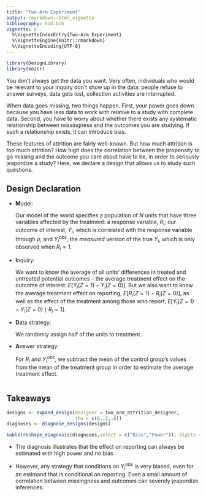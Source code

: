 ```yaml
---
title: "Two-Arm Experiment"
output: rmarkdown::html_vignette
bibliography: bib.bib
vignette: >
  %\VignetteIndexEntry{Two-Arm Experiment}
  %\VignetteEngine{knitr::rmarkdown}
  %\VignetteEncoding{UTF-8}
---
```



```r
library(DesignLibrary)
library(knitr)
```

You don't always get the data you want. Very often, individuals who would be relevant to your inquiry don't show up in the data: people refuse to answer surveys, data gets lost, collection activities are interrupted.

When data goes missing, two things happen. First, your power goes down because you have less data to work with relative to a study with complete data. Second, you have to worry about whether there exists any systematic relationship between missingness and the outcomes you are studying. If such a relationship exists, it can introduce bias. 

These features of attrition are fairly well-known. But how much attrition is too much attrition? How high does the correlation between the propensity to go missing and the outcome you care about have to be, in order to seriously jeapordize a study? Here, we declare a design that allows us to study such questions.

## Design Declaration

- **M**odel: 
    
    Our model of the world specifies a population of $N$ units that have three variables affected by the treatment: a response variable, $R_i$; our outcome of interest, $Y_i$, which is correlated with the response variable through $\rho$; and $Y^{obs}_i$, the *measured* version of the true $Y_i$, which is only observed when $R_i = 1$. 
  
- **I**nquiry: 
    
    We want to know the average of all units' differences in treated and untreated potential outcomes -- the average treatment effect on the outcome of interest: $E[Y_i(Z = 1) - Y_i(Z = 0)]$. But we also want to know the average treatment effect on reporting, $E[R_i(Z = 1) - R_i(Z = 0)]$, as well as the effect of the treatment among those who report, $E[Y_i(Z = 1) - Y_i(Z = 0) \mid R_i = 1]$.

- **D**ata strategy: 
    
    We randomly assign half of the units to treatment.

- **A**nswer strategy: 
    
    For $R_i$ and $Y^{obs}_i$, we subtract the mean of the control group's values  from the mean of the treatment group in order to estimate the average treatment effect. 

```r
```

## Takeaways

```r
designs <- expand_design(designer = two_arm_attrition_designer, 
                         rho = c(0,.2,.8))
diagnoses <- diagnose_designs(designs)
```

```r
kable(reshape_diagnosis(diagnoses,select = c("Bias","Power")), digits = 2)
```

- The diagnosis illustrates that the effect on reporting can always be estimated with high power and no bias

- However, any strategy that conditions on $Y_i^{obs}$ is very biased, even for an estimand that is conditional on reporting. Even a small amount of correlation between missingness and outcomes can severely jeapordize inferences.









